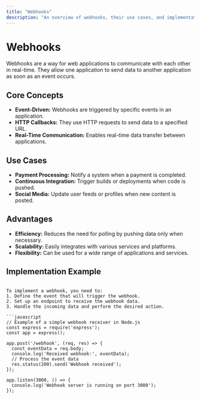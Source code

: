 ```yaml
---
title: "Webhooks"
description: "An overview of webhooks, their use cases, and implementation in web applications."
---
```


# Webhooks

Webhooks are a way for web applications to communicate with each other in real-time. They allow one application to send data to another application as soon as an event occurs.

## Core Concepts

- **Event-Driven:** Webhooks are triggered by specific events in an application.
- **HTTP Callbacks:** They use HTTP requests to send data to a specified URL.
- **Real-Time Communication:** Enables real-time data transfer between applications.

## Use Cases

- **Payment Processing:** Notify a system when a payment is completed.
- **Continuous Integration:** Trigger builds or deployments when code is pushed.
- **Social Media:** Update user feeds or profiles when new content is posted.

## Advantages

- **Efficiency:** Reduces the need for polling by pushing data only when necessary.
- **Scalability:** Easily integrates with various services and platforms.
- **Flexibility:** Can be used for a wide range of applications and services.

## Implementation Example
```

To implement a webhook, you need to:
1. Define the event that will trigger the webhook.
2. Set up an endpoint to receive the webhook data.
3. Handle the incoming data and perform the desired action.

```javascript
// Example of a simple webhook receiver in Node.js
const express = require('express');
const app = express();

app.post('/webhook', (req, res) => {
  const eventData = req.body;
  console.log('Received webhook:', eventData);
  // Process the event data
  res.status(200).send('Webhook received');
});

app.listen(3000, () => {
  console.log('Webhook server is running on port 3000');
});